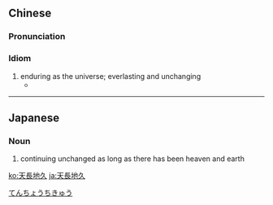 {{also|天长地久}}
==Chinese==
{{zh-forms|s=天长地久}}

===Pronunciation===
{{zh-pron
|m=tiānchángdìjiǔ
|c=tin1 coeng4 dei6 gau2
|mn=thian-tiông-tē-kiú
|cat=cy
}}

===Idiom===
{{zh-idiom}}

# enduring as the universe; everlasting and unchanging
#* {{zh-x|天長地久 有 時 盡，此 恨 綿綿 無 絕 期。|'''As long as the universe lasts''', and until time stops for good, the regret of our parting will continue without end.|CL|ref='''806:''' {{lang|zh|白居易}} ({{w|Bai Juyi}}), {{lang|zh|長恨歌}} ("[[s:Translation:Song of Everlasting Regret|Song of Everlasting Regret]]")}}

{{zh-cat|Advanced}}

----

==Japanese==
{{ja-kanjitab|てん|ちょう|ち|きゅう|yomi=o}}

===Noun===
{{ja-noun|てんちょう ちきゅう}}

# continuing unchanged as long as there has been heaven and earth

[[Category:Yojijukugo|てんちょうちきゅう]]

[[ko:天長地久]]
[[ja:天長地久]]